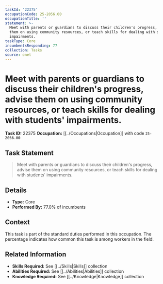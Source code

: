 ```yaml
---
taskId: '22375'
occupationCode: 25-2056.00
occupationTitle: ''
statement: >-
  Meet with parents or guardians to discuss their children's progress, advise
  them on using community resources, or teach skills for dealing with students'
  impairments.
taskType: Core
incumbentsResponding: 77
collection: Tasks
source: onet
---
```

# Meet with parents or guardians to discuss their children's progress, advise them on using community resources, or teach skills for dealing with students' impairments.

**Task ID:** 22375
**Occupation:** [[../Occupations|Occupation]] with code `25-2056.00`

## Task Statement

> Meet with parents or guardians to discuss their children's progress, advise them on using community resources, or teach skills for dealing with students' impairments.

## Details

- **Type:** Core
- **Performed By:** 77.0% of incumbents

## Context

This task is part of the standard duties performed in this occupation. The percentage indicates how common this task is among workers in the field.

## Related Information

- **Skills Required:** See [[../Skills|Skills]] collection
- **Abilities Required:** See [[../Abilities|Abilities]] collection
- **Knowledge Required:** See [[../Knowledge|Knowledge]] collection
